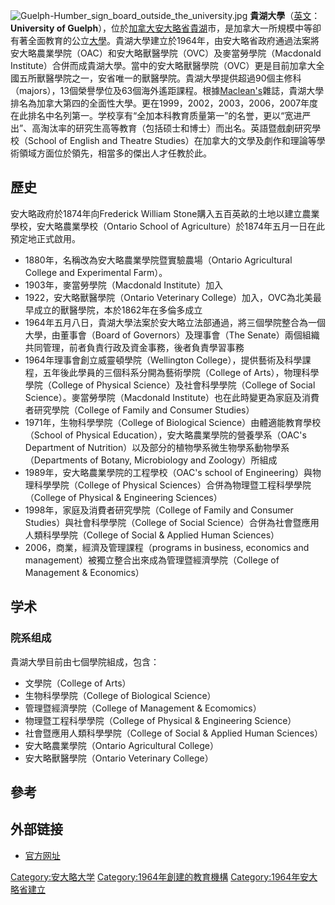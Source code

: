 {{coord|43|32|00|N|80|13|25|W|display=title|type:edu}}
{{Infobox university
 | name                   = University of Guelph
 | image             = 
 | caption                = [[Coat_of_arms|Arms]] of the University of Guelph
 | image_upright          = 0.65
 | motto                  = {{lang-la|Rerum cognoscere causas}}
 | mottoeng               = "to learn the reasons of realities"
 | established            = May 8, 1964 ({{time ago|1964-05-08}})<br />'''As constituents''':<br />[[Ontario_Agricultural_College|OAC]]: (1874) <br />Macdonald Institute: (1903) <br />[[Ontario_Veterinary_College|OVC]]: (1922)
 | type                   = [[公立大學|公立大學]]
 | chancellor             = Mary Anne Chambers (not yet installed)
 | president              = Charlotte A.B. Yates
 | city                   = [[安大略省|安大略省]][[貴湖|貴湖]]
 | country                = 加拿大
 | students               = 29,923
 | undergrad              = 23,926
 | postgrad               = 3,035
 | faculty                = 830
 | administrative_staff   = 3,100
 | campus                 = Urban <br />{{convert|1455|acre|ha|0|order=flip|abbr=on}}<ref name="Facts and Figures">{{cite web|url=http://www.uoguelph.ca/info/factsfigures/|title=Facts and Figures|publisher=University of Guelph|access-date=January 25, 2017|archive-url=https://web.archive.org/web/20161226062117/http://www.uoguelph.ca/info/factsfigures/|archive-date=December 26, 2016|url-status=dead|df=mdy-all}}</ref>
 | athletics_affiliations = [[Canadian_Interuniversity_Sport|CIS]], [[Ontario_University_Athletics|OUA]]
 | sports_nickname               = [[Guelph_Gryphons|Gryphons]]
 | colours                = {{scarf|start}}
{{cell|#FF0000}}{{cell|#FDD017}}{{cell|#000000}}{{scarf|end}}|
 | affiliations           = [[Association_of_Universities_and_Colleges_of_Canada|AUCC]], [[Canadian_Association_of_Research_Libraries|CARL]], [[International_Association_of_Universities|IAU]], [[Council_of_Ontario_Universities|COU]], [[Canadian_Interuniversity_Sport|CIS]], [[Canadian_University_Society_for_Intercollegiate_Debate|CUSID]], [[Fields_Institute|Fields Institute]], [[Ontario_University_Athletics|OUA]], Ontario Network of [[Women_in_engineering|Women in engineering]], [[Canadian_Bureau_for_International_Education|CBIE]]
 | endowment              = CA$418 million (2021)<ref>{{cite web | url = https://www.uoguelph.ca/finance/sites/default/files/ANNUAL_FINANCIAL_REPORT_2021_-_for_web_FINAL-s_1368137.pdf| title = Annual Financial Report Fiscal Year 2021| page = 5| access-date = 10 November 2021}}</ref>
 | website                = {{url|www.uoguelph.ca}}
 | logo                   = University of Guelph logo.svg
 | logo_size              = 150px
}}
[[File:Guelph-Humber_sign_board_outside_the_university.jpg|thumb]]
'''貴湖大學'''（[[英文|英文]]：'''University of Guelph'''），位於[[加拿大|加拿大]][[安大略省|安大略省]][[貴湖|貴湖]]市，是加拿大一所規模中等卻有著全面教育的公立[[大學|大學]]。貴湖大學建立於1964年，由安大略省政府通過法案將安大略農業學院（OAC）和安大略獸醫學院（OVC）及麥當勞學院（Macdonald Institute）合併而成貴湖大學。當中的安大略獸醫學院（OVC）更是目前加拿大全國五所獸醫學院之一，安省唯一的獸醫學院。貴湖大學提供超過90個主修科（majors），13個榮譽學位及63個海外遙距課程。根據[[Maclean's|Maclean's]]雜誌，貴湖大學排名為加拿大第四的全面性大學。更在1999，2002，2003，2006，2007年度在此排名中名列第一。学校享有“全加本科教育质量第一”的名誉，更以“宽进严出”、高淘汰率的研究生高等教育（包括硕士和博士）而出名。英語暨戲劇研究學校（School of English and Theatre Studies）在加拿大的文學及劇作和理論等學術領域方面位於領先，相當多的傑出人才任教於此。

==歷史==
安大略政府於1874年向Frederick William Stone購入五百英畝的土地以建立農業學校，安大略農業學校（Ontario School of Agriculture）於1874年五月一日在此預定地正式啟用。
* 1880年，名稱改為安大略農業學院暨實驗農場（Ontario Agricultural College and Experimental Farm）。
* 1903年，麥當勞學院（Macdonald Institute）加入
* 1922，安大略獸醫學院（Ontario Veterinary College）加入，OVC為北美最早成立的獸醫學院，本於1862年在多倫多成立
* 1964年五月八日，貴湖大學法案於安大略立法部通過，將三個學院整合為一個大學，由董事會（Board of Governors）及理事會（The Senate）兩個組織共同管理，前者負責行政及資金事務，後者負責學習事務
* 1964年理事會創立威靈頓學院（Wellington College），提供藝術及科學課程，五年後此學員的三個科系分開為藝術學院（College of Arts），物理科學學院（College of Physical Science）及社會科學學院（College of Social Science）。麥當勞學院（Macdonald Institute）也在此時變更為家庭及消費者研究學院（College of Family and Consumer Studies）
* 1971年，生物科學學院（College of Biological Science）由體適能教育學校（School of Physical Education），安大略農業學院的營養學系（OAC's Department of Nutrition）以及部分的植物學系微生物學系動物學系（Departments of Botany, Microbiology and Zoology）所組成
* 1989年，安大略農業學院的工程學校（OAC's school of Engineering）與物理科學學院（College of Physical Sciences）合併為物理暨工程科學學院（College of Physical & Engineering Sciences）
* 1998年，家庭及消費者研究學院（College of Family and Consumer Studies）與社會科學學院（College of Social Science）合併為社會暨應用人類科學學院（College of Social & Applied Human Sciences）
* 2006，商業，經濟及管理課程（programs in business, economics and management）被獨立整合出來成為管理暨經濟學院（College of Management & Economics）

== 学术 ==
=== 院系组成 ===
貴湖大學目前由七個學院組成，包含：
* 文學院（College of Arts）
* 生物科學學院（College of Biological Science）
* 管理暨經濟學院（College of Management & Ecomomics）
* 物理暨工程科學學院（College of Physical & Engineering Science）
* 社會暨應用人類科學學院（College of Social & Applied Human Sciences）
* 安大略農業學院（Ontario Agricultural College）
* 安大略獸醫學院（Ontario Veterinary College）

== 參考 ==
{{reflist}}

== 外部链接 ==
* [http://www.uoguelph.ca 官方网址] {{Wayback|url=http://www.uoguelph.ca/ |date=20210517054616 }}{{en icon}}

{{加拿大大学}}
{{Authority control}}

[[Category:安大略大学|Category:安大略大学]]
[[Category:1964年創建的教育機構|Category:1964年創建的教育機構]]
[[Category:1964年安大略省建立|Category:1964年安大略省建立]]